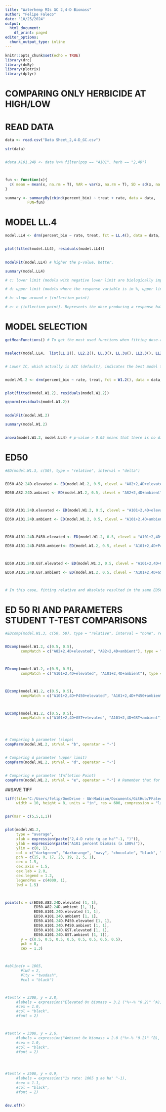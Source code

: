 ```yaml
---
title: "Waterhemp MIs GC 2,4-D Biomass"
author: "Felipe Faleco"
date: "10/25/2024"
output:
  html_document:
    df_print: paged
editor_options: 
  chunk_output_type: inline
---
```


```r

knitr::opts_chunk$set(echo = TRUE)
library(drc)
library(doBy)
library(plotrix)
library(dplyr)

```


# COMPARING ONLY HERBICIDE AT HIGH/LOW

# READ DATA

```r

data <- read.csv("Data Sheet_2,4-D_GC.csv")

str(data)


#data.A101.24D <- data %>% filter(pop == "A101", herb == "2,4D")



fun <- function(x){
  c( mean = mean(x, na.rm = T), VAR = var(x, na.rm = T), SD = sd(x, na.rm = T), SE = std.error(x, na.rm = T), n = length(x))
}

summary <- summaryBy(cbind(percent_bio) ~ treat + rate, data = data,
          FUN=fun)


```



# MODEL LL.4

```r

model.LL4 <- drm(percent_bio ~ rate, treat, fct = LL.4(), data = data, type = "continuous")


plot(fitted(model.LL4), residuals(model.LL4))

                
modelFit(model.LL4) # higher the p-value, better.

summary(model.LL4) 

# c: lower limit (models with negative lower limit are biologically impossible. E.g., negative biomass, negative % biomass reduction, or negative % control)

# d: upper limit (models where the response variable is in %, upper limit bigger than 100% are biologically impossible. E.g., % biomass reduction, % control)

# b: slope around e (inflection point)

# e: e (inflection point). Represents the dose producing a response halfway between the u and l parameters (ED50)

```



# MODEL SELECTION

```r

getMeanFunctions() # To get the most used functions when fitting dose-response curves.


mselect(model.LL4,  list(LL.2(), LL2.2(), LL.3(), LL.3u(), LL2.3(), LL2.3u(), LL.4(), LL2.4(), LL.5(), LL2.5(), W1.2(), W2.2(), W1.3(), W1.3u(), W2.3(), W2.3u(), W1.4(), W2.4()))


# Lower IC, which actually is AIC (default), indicates the best model to be used. On the other hand, the highest the Lack of Fit, better the model. The two-, three-, and four-parameter log-logistic models are are symmetrical around the inflection point (parameter "e") while others (e.g. fiveparameter log-logistic, Gompertz, and Weibull) are asymmetrical. In symmetrical models, the parameter "e" and relative ED50 are identical, that is, they both indicate the dose that reduces the response midway between the upper and lower limits. In asymmetrical models, however, the parameter "e" does not have the same meaning as in symmetrical models, even though it is still the location of the inflection point. Therefore, in asymmetrical models, ED50 should be estimated as "absolute" and not relative.


model.W1.2 <- drm(percent_bio ~ rate, treat, fct = W1.2(), data = data, type = "continuous")


plot(fitted(model.W1.2), residuals(model.W1.2))

qqnorm(residuals(model.W1.2))

                
modelFit(model.W1.2)

summary(model.W1.2) 


anova(model.W1.2, model.LL4) # p-value > 0.05 means that there is no difference between models. Therefore, we can use model LL.3

```



# ED50

```r

#ED(model.W1.3, c(50), type = "relative", interval = "delta")


ED50.A82.24D.elevated <- ED(model.W1.2, 0.5, clevel = "A82+2,4D+elevated", type = "absolute", interval = "delta")

ED50.A82.24D.ambient <- ED(model.W1.2, 0.5, clevel = "A82+2,4D+ambient", type = "absolute", interval = "delta")



ED50.A101.24D.elevated <- ED(model.W1.2, 0.5, clevel = "A101+2,4D+elevated", type = "absolute", interval = "delta")

ED50.A101.24D.ambient <- ED(model.W1.2, 0.5, clevel = "A101+2,4D+ambient", type = "absolute", interval = "delta")



ED50.A101.24D.P450.elevated <- ED(model.W1.2, 0.5, clevel = "A101+2,4D+P450+elevated", type = "absolute", interval = "delta")

ED50.A101.24D.P450.ambient<- ED(model.W1.2, 0.5, clevel = "A101+2,4D+P450+ambient", type = "absolute", interval = "delta")



ED50.A101.24D.GST.elevated <- ED(model.W1.2, 0.5, clevel = "A101+2,4D+GST+elevated", type = "absolute", interval = "delta")

ED50.A101.24D.GST.ambient <- ED(model.W1.2, 0.5, clevel = "A101+2,4D+GST+ambient", type = "absolute", interval = "delta")



# In this case, fitting relative and absolute resulted in the same ED50. Perhaps because W1.3 has a lower limit = 0. In simulations using the W1.4, then the relative and absolute ED50 are different. 

```


# ED 50 RI AND PARAMETERS STUDENT T-TEST COMPARISONS

```r

#EDcomp(model.W1.3, c(50, 50), type = "relative", interval = "none", reverse = F)


EDcomp(model.W1.2, c(0.5, 0.5), 
       compMatch = c("A82+2,4D+elevated", "A82+2,4D+ambient"), type = "absolute", interval = "none", reverse = T)



EDcomp(model.W1.2, c(0.5, 0.5), 
       compMatch = c("A101+2,4D+elevated", "A101+2,4D+ambient"), type = "absolute", interval = "none", reverse = T)



EDcomp(model.W1.2, c(0.5, 0.5), 
       compMatch = c("A101+2,4D+P450+elevated", "A101+2,4D+P450+ambient"), type = "absolute", interval = "none", reverse = T)



EDcomp(model.W1.2, c(0.5, 0.5), 
       compMatch = c("A101+2,4D+GST+elevated", "A101+2,4D+GST+ambient"), type = "absolute", interval = "none", reverse = T)




# Comparing b parameter (slope)
compParm(model.W1.2, strVal = "b", operator = "-")


# Comparing d parameter (upper limit)
compParm(model.W1.2, strVal = "d", operator = "-")


# Comparing e parameter (Infletion Point)
compParm(model.W1.2, strVal = "e", operator = "-") # Remember that for asymmetric models, the parameter"e" does not reflect the ED50. 


```



##SAVE TIFF

```r

tiff(file="C:/Users/felip/OneDrive - UW-Madison/Documents/GitHub/FFaleco/PhD/PhD Projects/Waterhemp/Metabolism Inhibitors/GC/2,4-D/2023/2,4-D_Absolute ED - Copy/MIs_2,4-D_GC_ DR Percent Bio.tiff",
     width = 10, height = 8, units = "in", res = 600, compression = "lzw")


par(mar = c(5,5,1,1))


plot(model.W1.2,
     type = "average",
     xlab = expression(paste("2,4-D rate (g ae ha"^-1, ")")),
     ylab = expression(paste("A101 percent biomass (x 100%)")),
     ylim = c(0, 1),
     col = c("darkgreen", "darkorange", "navy", "chocolate", "black", "darkmagenta", "red", "snow4"),
     pch = c(15, 0, 17, 23, 19, 2, 5, 1),
     cex = 1.5,
     cex.axis = 1.5,
     cex.lab = 2.0,
     cex.legend = 1.2,
     legendPos = c(4000, 1),
     lwd = 1.5)



points(x = c(ED50.A82.24D.elevated [1, 1],
             ED50.A82.24D.ambient [1, 1],
             ED50.A101.24D.elevated [1, 1],
             ED50.A101.24D.ambient [1, 1],
             ED50.A101.24D.P450.elevated [1, 1],
             ED50.A101.24D.P450.ambient [1, 1],
             ED50.A101.24D.GST.elevated [1, 1],
             ED50.A101.24D.GST.ambient [1, 1]),
       y = c(0.5, 0.5, 0.5, 0.5, 0.5, 0.5, 0.5, 0.5),
       pch = 8,
       cex = 1.3)



#abline(v = 1065, 
       #lwd = 2, 
       #lty = "twodash",
       #col = "black")



#text(x = 3300, y = 2.8, 
     #labels = expression("Elevated 0x biomass = 3.2 ("%+-% "0.2)" ^A),
     #cex = 1.0,
     #col = "black",
     #font = 2)



#text(x = 3300, y = 2.6, 
     #labels = expression("Ambient 0x biomass = 2.0 ("%+-% "0.2)" ^B),
     #cex = 1.0,
     #col = "black",
     #font = 2)




#text(x = 2500, y = 0.9, 
     #labels = expression("1x rate: 1065 g ae ha" ^-1),
     #cex = 1.1,
     #col = "black",
     #font = 2)


dev.off()


```

